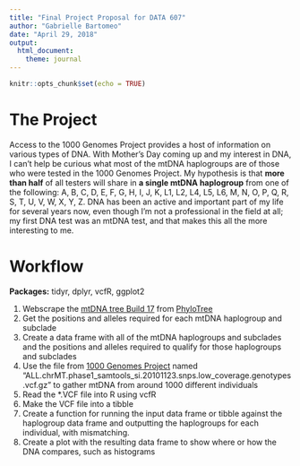 ---
title: "Final Project Proposal for DATA 607"
author: "Gabrielle Bartomeo"
date: "April 29, 2018"
output:
  html_document:
    theme: journal
---

```{r setup, include=FALSE}
knitr::opts_chunk$set(echo = TRUE)
```

# The Project

Access to the 1000 Genomes Project provides a host of information on various types of DNA. With Mother's Day coming up and my interest in DNA, I can't help be curious what most of the mtDNA haplogroups are of those who were tested in the 1000 Genomes Project. My hypothesis is that __more than half__ of all testers will share in __a single mtDNA haplogroup__ from one of the following: A, B, C, D, E, F, G, H, I, J, K, L1, L2, L4, L5, L6, M, N, O, P, Q, R, S, T, U, V, W, X, Y, Z. DNA has been an active and important part of my life for several years now, even though I'm not a professional in the field at all; my first DNA test was an mtDNA test, and that makes this all the more interesting to me.

# Workflow

__Packages:__ tidyr, dplyr, vcfR, ggplot2

1. Webscrape the [mtDNA tree Build 17](http://www.phylotree.org/tree/index.htm) from [PhyloTree](http://www.phylotree.org/tree/index.htm)
2. Get the positions and alleles required for each mtDNA haplogroup and subclade
3. Create a data frame with all of the mtDNA haplogroups and subclades and the positions and alleles required to qualify for those haplogroups and subclades
4. Use the file from [1000 Genomes Project](http://www.internationalgenome.org/data) named "ALL.chrMT.phase1_samtools_si.20101123.snps.low_coverage.genotypes.vcf.gz" to gather mtDNA from around 1000 different individuals
5. Read the *.VCF file into R using vcfR
6. Make the VCF file into a tibble
7. Create a function for running the input data frame or tibble against the haplogroup data frame and outputting the haplogroups for each individual, with mismatching.
8. Create a plot with the resulting data frame to show where or how the DNA compares, such as histograms